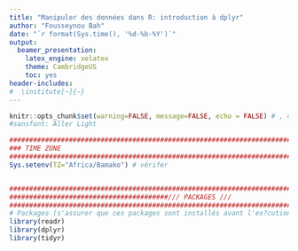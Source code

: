 ```yaml
---
title: "Manipuler des données dans R: introduction à dplyr"
author: "Fousseynou Bah"
date: "`r format(Sys.time(), '%d-%b-%Y')`"
output:
  beamer_presentation:
    latex_engine: xelatex
    theme: CambridgeUS
    toc: yes
header-includes:  
#  \institute[~]{~}
---
```


```r
knitr::opts_chunk$set(warning=FALSE, message=FALSE, echo = FALSE) # , dev = "cairo_pdf"
#sansfont: Aller Light

######################################################################################################
### TIME ZONE
######################################################################################################
Sys.setenv(TZ="Africa/Bamako") # vérifer


##########################################################################
########################################/// PACKAGES ///
##########################################################################
# Packages (s'assurer que ces packages sont installés avant l'ex?cution du code)
library(readr)
library(dplyr)
library(tidyr)
```
